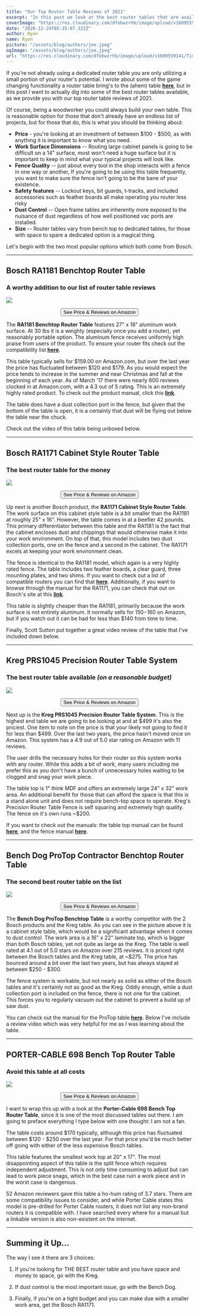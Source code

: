 ```yaml
---
title: "Our Top Router Table Reviews of 2021"
excerpt: "In this post we look at the best router tables that are available in 2021.  These 4 tables will take your woodworking to the next level."
coverImage: "https://res.cloudinary.com/dfebwzrhb/image/upload/v1609559141/TimberTools/Kreg-Router-Table.jpg"
date: "2020-12-24T05:35:07.322Z"
author: Ryan
name: Ryan
picture: "/assets/blog/authors/joe.jpeg"
ogImage: "/assets/blog/authors/joe.jpeg"
url: "https://res.cloudinary.com/dfebwzrhb/image/upload/v1609559141/TimberTools/Kreg-Router-Table.jpg"
---
```


If you're not already using a dedicated router table you are only utilizing a small portion of your router's potential. I wrote about some of the game changing functionality a router table bring's to the (ahem) table [**here**](https://www.timberandtools.com/why-you-need-a-router-table/), but in this post I want to actually dig into some of the best router tables available, as we provide you with our top router table reviews of 2021.

Of course, being a woodworker you could always build your own table. This is reasonable option for those that don't already have an endless list of projects, but for those that do, this is what you should be thinking about:

- **Price** - you're looking at an investment of between $100 - $500, as with anything it is important to know what you need.
- **Work Surface Dimensions** -- Routing large cabinet panels is going to be difficult on a 14" surface, most won't need a huge surface but it is important to keep in mind what your typical projects will look like.
- **Fence Quality** -- just about every tool in the shop interacts with a fence in one way or another, If you're going to be using this table frequently, you want to make sure the fence isn't going to be the bane of your existence.
- **Safety features** -- Lockout keys, bit guards, t-tracks, and included accessories such as feather boards all make operating you router less risky
- **Dust Control** -- Open frame tables are inherently more exposed to the nuisance of dust regardless of how well positioned vac ports are installed.
- **Size** -- Router tables vary from bench top to dedicated tables, for those with space to spare a dedicated option is a magical thing.

Let's begin with the two most popular options which both come from Bosch.

---

## Bosch RA1181 Benchtop Router Table

### A worthy addition to our list of router table reviews

![](https://res.cloudinary.com/dfebwzrhb/image/upload/v1609559141/TimberTools/Bosch-RA1181.jpg)

<div style="width: 100%; text-align: center">
  <a href="https://amzn.to/2nYBdxg">
    <button>See Price & Reviews on Amazon</button>
  </a>
</div>

The **RA1181 Benchtop Router Table** features 27" x 18" aluminum work surface. At 30 lbs it is a weighty (especially once you add a router), yet reasonably portable option. The aluminum fence receives uniformly high praise from users of the product. To ensure your router fits check out the compatibility list [**here**](https://www.cpotools.com/on/demandware.static/-/Sites-cpo-master-catalog/default/dw75b56d18/product_media/bsh/bshnra1181/documents/bshnra1181_Compatible%20Routers.pdf).

This table typically sells for $159.00 on Amazon.com, but over the last year the price has fluctuated between $120 and $179. As you would expect the price tends to increase in the summer and near Christmas and fall at the beginning of each year. As of March '17 there were nearly 600 reviews clocked in at Amazon.com, with a 4.3 out of 5 rating. This is an extremely highly rated product. To check out the product manual, click this [**link**](http://www.homedepot.com/catalog/pdfImages/48/484bf812-f1db-442e-a065-656b472ad729.pdf).

The table does have a dust collection port in the fence, but given that the bottom of the table is open, it is a certainty that dust will be flying out below the table near the chuck.

Check out the video of this table being unboxed below.

---

## Bosch RA1171 Cabinet Style Router Table

### The best router table for the money

![](https://res.cloudinary.com/dfebwzrhb/image/upload/v1609559141/TimberTools/Bosch-RA1171.jpg)

<div style="width: 100%; text-align: center">
  <a href="https://amzn.to/2nYBdxg">
    <button>See Price & Reviews on Amazon</button>
  </a>
</div>

Up next is another Bosch product, the **RA1171 Cabinet Style Router Table**. The work surface on this cabinet style table is a bit smaller than the RA1181 at roughly 25" x 16". However, the table comes in at a beefier 42 pounds. This primary differentiator between this table and the RA1181 is the fact that the cabinet encloses dust and chippings that would otherwise make it into your work environment. On top of that, this model includes two dust collection ports, one on the fence and a second in the cabinet. The RA1171 excels at keeping your work environment clean.

The fence is identical to the RA1181 model, which again is a very highly rated fence. The table includes two feather boards, a clear guard, three mounting plates, and two shims. If you want to check out a list of compatible routers you can find that [**here**](https://www.cpotools.com/on/demandware.static/-/Sites-cpo-master-catalog/default/dw75b56d18/product_media/bsh/bshnra1181/documents/bshnra1181_Compatible%20Routers.pdf). Additionally, if you want to browse through the manual for the RA1171, you can check that out on Bosch's site at this [**link**](https://www.boschtools.com/us/en/ocsmedia/r00287v1.pdf).

This table is slightly cheaper than the RA1181, primarily because the work surface is not entirely aluminum. It normally sells for $150-$160 on Amazon, but if you watch out it can be had for less than $140 from time to time.

Finally, Scott Sutton put together a great video review of the table that I've included down below.

---

## Kreg PRS1045 Precision Router Table System

### ​The best router table available _(on a reasonable budget)_

![](https://res.cloudinary.com/dfebwzrhb/image/upload/v1609559141/TimberTools/Kreg-PRS1045.jpg)

<div style="width: 100%; text-align: center">
  <a href="https://amzn.to/2piETKc">
    <button>See Price & Reviews on Amazon</button>
  </a>
</div>

Next up is the **Kreg PRS1045 Precision Router Table System**. This is the highest end table we are going to be looking at and at $499 it's also the priciest. One item to note on the price is that your likely not going to find it for less than $499. Over the last two years, the price hasn't moved once on Amazon. This system has a 4.9 out of 5.0 star rating on Amazon with 11 reviews.

The user drills the necessary holes for their router so this system works with any router. While this adds a bit of work, many users including me prefer this as you don't have a bunch of unnecessary holes waiting to be clogged and snag your work piece.

The table top is 1" think MDF and offers an extremely large 24" x 32" work area. An additional benefit for those that can afford the space is that this is a stand alone unit and does not require bench-top space to operate. Kreg's Precision Router Table Fence is self squaring and extremely high quality. The fence on it's own runs ~$200.

If you want to check out the manuals: the table top manual can be found [**here**](https://www.kregtool.com/webres/Files/PRS1025-MANUAL.pdf), and the fence manual [**here**](https://www.kregtool.com/webres/Files/PRS1015-MANUAL.pdf).

---

## Bench Dog ProTop Contractor Benchtop Router Table

### The second best router table on the list​

![](https://res.cloudinary.com/dfebwzrhb/image/upload/v1609559141/TimberTools/Bench-Dog-40-001.jpg)

<div style="width: 100%; text-align: center">
  <a href="https://amzn.to/2nYJ8dV">
    <button>See Price & Reviews on Amazon</button>
  </a>
</div>

The **Bench Dog ProTop Benchtop Table** is a worthy competitor with the 2 Bosch products and the Kreg table. As you can see in the picture above it is a cabinet style table, which would be a significant advantage when it comes to dust control. The work area is a 16" x 22" laminate top, which is bigger than both Bosch tables, yet not quite as large as the Kreg. The table is well rated at 4.1 out of 5.0 stars on Amazon over 215 reviews. It is priced right between the Bosch tables and the Kreg table, at ~$275. The price has bounced around a bit over the last two years, but has always stayed at between $250 - $300.

The fence system is workable, but not nearly as solid as either of the Bosch tables and it's certainly not as good as the Kreg. Oddly enough, while a dust collection port is included on the fence, there is not one for the cabinet. This forces you to regularly vacuum out the cabinet to prevent a build up of saw dust.

You can check out the manual for the ProTop table [**here**](http://go.rockler.com/tech/RTD10000485AC.pdf). Below I've include a review video which was very helpful for me as I was learning about the table.

---

## PORTER-CABLE 698 Bench Top Router Table

### Avoid this table at all costs​

![](https://res.cloudinary.com/dfebwzrhb/image/upload/v1609559141/TimberTools/Porter-Cable-698.jpg)

<div style="width: 100%; text-align: center">
  <a href="https://amzn.to/2onQ4Et">
    <button>See Price & Reviews on Amazon</button>
  </a>
</div>

I want to wrap this up with a look at the **Porter-Cable 698 Bench Top Router Table**, since it is one of the most discussed tables out there. I am going to preface everything I type below with one thought: I am not a fan.

The table costs around $170 typically, although this price has fluctuated between $120 - $250 over the last year. For that price you'd be much better off going with either of the less expensive Bosch tables.

This table features the smallest work top at 20" x 17". The most disappointing aspect of this table is the split fence which requires independent adjustment. This is not only time consuming to adjust but can lead to work piece snags, which in the best case ruin a work piece and in the worst case is dangerous.

52 Amazon reviewers gave this table a ho-hum rating of 3.7 stars. There are some compatibility issues to consider, and while Porter Cable states this model is pre-drilled for Porter Cable routers, it does not list any non-brand routers it is compatible with. I have searched every where for a manual but a linkable version is also non-existent on the internet.

---

## Summing it Up...

The way I see it there are 3 choices:

1.  ​If you're looking for THE BEST router table and you have space and money to space, go with the Kreg.

2.  If dust control is the most important issue, go with the Bench Dog.

3.  Finally, if you're on a tight budget and you can make due with a smaller work area, get the Bosch RA1171.

